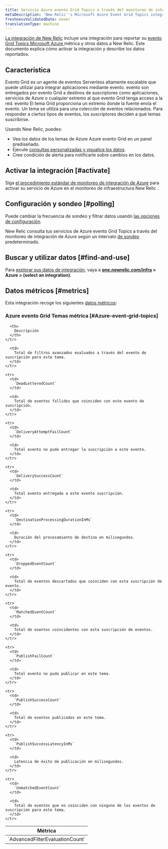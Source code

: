 ```yaml
---
title: Servicio Azure evento Grid Topics a través del monitoreo de integración de Azure
metaDescription: 'New Relic''s Microsoft Azure Event Grid Topics integration: what data it reports and how to enable it.'
freshnessValidatedDate: never
translationType: machine
---
```


[La integración de New Relic](/docs/infrastructure/integrations-getting-started/getting-started/introduction-infrastructure-integrations) incluye una integración para reportar su [evento Grid Topics Microsoft Azure ](https://azure.microsoft.com/en-us/products/event-grid/)métrica y otros datos a New Relic. Este documento explica cómo activar la integración y describe los datos reportados.

## Característica

Evento Grid es un agente de eventos Serverless altamente escalable que puede utilizar para integrar aplicaciones mediante evento. evento son entregados por evento Grid a destinos de suscriptores como aplicaciones, servicios de Azure o cualquier extremo al que evento Grid tenga acceso a la red. evento El tema Grid proporciona un extremo donde la fuente envía el evento. Un tema se utiliza para una colección de eventos relacionados. Para responder a ciertos tipos de eventos, los suscriptores deciden a qué temas suscribirse.

Usando New Relic, puedes:

* Vea los datos de los temas de Azure Azure evento Grid en un panel prediseñado.
* Ejecute [consultas personalizadas y visualice los datos](/docs/infrastructure/integrations-getting-started/getting-started/use-integration-data-new-relic-insights).
* Cree condición de alerta para notificarle sobre cambios en los datos.

## Activar la integración [#activate]

Siga [el procedimiento estándar de monitoreo de integración de Azure](/docs/infrastructure/microsoft-azure-integrations/azure-integrations-list/azure-monitor) para activar su servicio de Azure en el monitoreo de infraestructura New Relic .

## Configuración y sondeo [#polling]

Puede cambiar la frecuencia de sondeo y filtrar datos usando [las opciones de configuración](/docs/infrastructure/microsoft-azure-integrations/azure-integrations-list/azure-monitor/#settings).

New Relic consulta tus servicios de Azure evento Grid Topics a través del monitoreo de integración de Azure según un intervalo [de sondeo](/docs/infrastructure/microsoft-azure-integrations/azure-integrations-list/azure-monitor/#settings) predeterminado.

## Buscar y utilizar datos [#find-and-use]

Para [explorar sus datos de integración](/docs/infrastructure/integrations/find-use-infrastructure-integration-data), vaya a <DoNotTranslate>**[one.newrelic.com/infra](https://one.newrelic.com/infra) > Azure > (select an integration)**</DoNotTranslate>.

## Datos métricos [#metrics]

Esta integración recoge los siguientes [datos métricos](/docs/infrastructure/integrations-getting-started/getting-started/understand-integration-data-data-types#metric):

### Azure evento Grid Temas métrica [#Azure-event-grid-topics]

<table>
  <thead>
    <tr>
      <th style={{ width: "300px" }}>
        Métrica
      </th>

      <th>
        Descripción
      </th>
    </tr>
  </thead>

  <tbody>
    <tr>
      <td>
        `AdvancedFilterEvaluationCount`
      </td>

      <td>
        Total de filtros avanzados evaluados a través del evento de suscripción para este tema.
      </td>
    </tr>

    <tr>
      <td>
        `DeadLetteredCount`
      </td>

      <td>
        Total de eventos fallidos que coinciden con este evento de suscripción.
      </td>
    </tr>

    <tr>
      <td>
        `DeliveryAttemptFailCount`
      </td>

      <td>
        Total evento no pudo entregar la suscripción a este evento.
      </td>
    </tr>

    <tr>
      <td>
        `DeliverySuccessCount`
      </td>

      <td>
        Total evento entregado a este evento suscripción.
      </td>
    </tr>

    <tr>
      <td>
        `DestinationProcessingDurationInMs`
      </td>

      <td>
        Duración del procesamiento de destino en milisegundos.
      </td>
    </tr>

    <tr>
      <td>
        `DroppedEventCount`
      </td>

      <td>
        Total de eventos descartados que coinciden con esta suscripción de evento.
      </td>
    </tr>

    <tr>
      <td>
        `MatchedEventCount`
      </td>

      <td>
        Total de eventos coincidentes con esta suscripción de eventos.
      </td>
    </tr>

    <tr>
      <td>
        `PublishFailCount`
      </td>

      <td>
        Total evento no pudo publicar en este tema.
      </td>
    </tr>

    <tr>
      <td>
        `PublishSuccessCount`
      </td>

      <td>
        Total de eventos publicados en este tema.
      </td>
    </tr>

    <tr>
      <td>
        `PublishSuccessLatencyInMs`
      </td>

      <td>
        Latencia de éxito de publicación en milisegundos.
      </td>
    </tr>

    <tr>
      <td>
        `UnmatchedEventCount`
      </td>

      <td>
        Total de eventos que no coinciden con ninguno de los eventos de suscripción para este tema.
      </td>
    </tr>
  </tbody>
</table>
